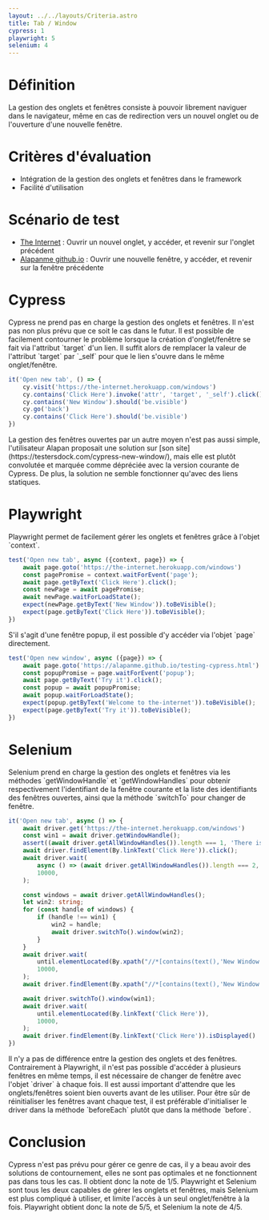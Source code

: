 ```yaml
---
layout: ../../layouts/Criteria.astro
title: Tab / Window
cypress: 1
playwright: 5
selenium: 4
---
```



# Définition

La gestion des onglets et fenêtres consiste à pouvoir librement naviguer dans le navigateur, même en cas de redirection vers un nouvel onglet ou de l'ouverture d'une nouvelle fenêtre.

# Critères d'évaluation

- Intégration de la gestion des onglets et fenêtres dans le framework
- Facilité d'utilisation

# Scénario de test

- [The Internet](https://the-internet.herokuapp.com/windows) : Ouvrir un nouvel onglet, y accéder, et revenir sur l'onglet précédent
- [Alapanme github.io](https://alapanme.github.io/testing-cypress.html) : Ouvrir une nouvelle fenêtre, y accéder, et revenir sur la fenêtre précédente

# Cypress

<ThumbDownAlert>
    Cypress ne prend pas en charge la gestion des onglets et fenêtres. Il n'est pas non plus prévu que ce soit le cas dans le futur.
</ThumbDownAlert>
<ThumbUpAlert>
    Il est possible de facilement contourner le problème lorsque la création d'onglet/fenêtre se fait via l'attribut `target` d'un lien.
    Il suffit alors de remplacer la valeur de l'attribut `target` par `_self` pour que le lien s'ouvre dans le même onglet/fenêtre.
</ThumbUpAlert>

```ts
it('Open new tab', () => {
    cy.visit('https://the-internet.herokuapp.com/windows')
    cy.contains('Click Here').invoke('attr', 'target', '_self').click()
    cy.contains('New Window').should('be.visible')
    cy.go('back')
    cy.contains('Click Here').should('be.visible')
})
```

<ThumbDownAlert>
    La gestion des fenêtres ouvertes par un autre moyen n'est pas aussi simple, l'utilisateur Alapan proposait une solution sur [son site](https://testersdock.com/cypress-new-window/), mais elle est plutôt convolutée et marquée comme dépréciée avec la version courante de Cypress.
    De plus, la solution ne semble fonctionner qu'avec des liens statiques.
</ThumbDownAlert>


# Playwright

<ThumbUpAlert>
    Playwright permet de facilement gérer les onglets et fenêtres grâce à l'objet `context`.
</ThumbUpAlert>

```ts
test('Open new tab', async ({context, page}) => {
    await page.goto('https://the-internet.herokuapp.com/windows')
    const pagePromise = context.waitForEvent('page');
    await page.getByText('Click Here').click();
    const newPage = await pagePromise;
    await newPage.waitForLoadState();
    expect(newPage.getByText('New Window')).toBeVisible();
    expect(page.getByText('Click Here')).toBeVisible();
})
```

<ThumbUpAlert>
    S'il s'agit d'une fenêtre popup, il est possible d'y accéder via l'objet `page` directement.
</ThumbUpAlert>

```ts
test('Open new window', async ({page}) => {
    await page.goto('https://alapanme.github.io/testing-cypress.html')
    const popupPromise = page.waitForEvent('popup');
    await page.getByText('Try it').click();
    const popup = await popupPromise;
    await popup.waitForLoadState();
    expect(popup.getByText('Welcome to the-internet')).toBeVisible();
    expect(page.getByText('Try it')).toBeVisible();        
})
```

# Selenium

<ThumbUpAlert>
    Selenium prend en charge la gestion des onglets et fenêtres via les méthodes `getWindowHandle` et `getWindowHandles` pour obtenir respectivement l'identifiant de la fenêtre courante et la liste des identifiants des fenêtres ouvertes, ainsi que la méthode `switchTo` pour changer de fenêtre.
</ThumbUpAlert>

```ts
it('Open new tab', async () => {
    await driver.get('https://the-internet.herokuapp.com/windows')
    const win1 = await driver.getWindowHandle();
    assert((await driver.getAllWindowHandles()).length === 1, 'There is more than one window');
    await driver.findElement(By.linkText('Click Here')).click();
    await driver.wait(
        async () => (await driver.getAllWindowHandles()).length === 2,
        10000,
    );

    const windows = await driver.getAllWindowHandles();
    let win2: string;
    for (const handle of windows) {
        if (handle !== win1) {
            win2 = handle;
            await driver.switchTo().window(win2);
        }
    }
    await driver.wait(
        until.elementLocated(By.xpath("//*[contains(text(),'New Window')]")),
        10000,
    );
    await driver.findElement(By.xpath("//*[contains(text(),'New Window')]")).isDisplayed(),

    await driver.switchTo().window(win1);
    await driver.wait(
        until.elementLocated(By.linkText('Click Here')),
        10000,
    );
    await driver.findElement(By.linkText('Click Here')).isDisplayed()
})
```

<ThumbUpAlert>
    Il n'y a pas de différence entre la gestion des onglets et des fenêtres.
</ThumbUpAlert>

<ThumbDownAlert>
    Contrairement à Playwright, il n'est pas possible d'accéder à plusieurs fenêtres en même temps, il est nécessaire de changer de fenêtre avec l'objet `driver` à chaque fois.
    Il est aussi important d'attendre que les onglets/fenêtres soient bien ouverts avant de les utiliser.
</ThumbDownAlert>

<ThumbInfoAlert>
    Pour être sûr de réinitialiser les fenêtres avant chaque test, il est préférable d'initialiser le driver dans la méthode `beforeEach` plutôt que dans la méthode `before`.
</ThumbInfoAlert>

# Conclusion

Cypress n'est pas prévu pour gérer ce genre de cas, il y a beau avoir des solutions de contournement, elles ne sont pas optimales et ne fonctionnent pas dans tous les cas. Il obtient donc la note de 1/5.
Playwright et Selenium sont tous les deux capables de gérer les onglets et fenêtres, mais Selenium est plus compliqué à utiliser, et limite l'accès à un seul onglet/fenêtre à la fois.
Playwright obtient donc la note de 5/5, et Selenium la note de 4/5.